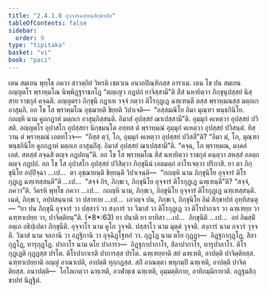 ```yaml
---
title: "2.4.1.8 อุจฺจารฉฑฺฑนสิกฺขาปท"
tableOfContents: false
sidebar:
  order: 9
type: "tipitaka"
basket: "vi"
book: "paci"
---
```



<DynamicBreadcrumb />

<Division number="824" book="paci">

<Paragraph number="2635" book="paci">
เตน สมเยน พุทฺโธ ภควา สาวตฺถิยํ วิหรติ เชตวเน อนาถปิณฺฑิกสฺส อาราเม. เตน โข ปน สมเยน อญฺญตโร พฺราหฺมโณ นิพฺพิฏฺฐราชภโฏ “ตญฺเญว ภฏปถํ ยาจิสฺสามี”ติ สีสํ นหายิตฺวา ภิกฺขุนุปสฺสยํ นิสฺสาย ราชกุลํ คจฺฉติ. อญฺญตรา ภิกฺขุนี กฏาเห วจฺจํ กตฺวา ติโรกุฏฺเฏ ฉฑฺเฑนฺตี ตสฺส พฺราหฺมณสฺส มตฺถเก อาสุมฺภิ. อถ โข โส พฺราหฺมโณ อุชฺฌายติ ขิยฺยติ วิปาเจติ—  “อสฺสมณิโย อิมา มุณฺฑา พนฺธกินิโย. กถญฺหิ นาม คูถกฏาหํ มตฺถเก อาสุมฺภิสฺสนฺติ. อิมาสํ อุปสฺสยํ ฌาเปสฺสามี”ติ. อุมฺมุกํ คเหตฺวา อุปสฺสยํ ปวิสติ. อญฺญตโร อุปาสโก อุปสฺสยา นิกฺขมนฺโต อทฺทส ตํ พฺราหฺมณํ อุมฺมุกํ คเหตฺวา อุปสฺสยํ ปวิสนฺตํ. ทิสฺวาน ตํ พฺราหฺมณํ เอตทโวจ—  “กิสฺส ตฺวํ, โภ, อุมฺมุกํ คเหตฺวา อุปสฺสยํ ปวิสสี”ติ? “อิมา มํ, โภ, มุณฺฑา พนฺธกินิโย คูถกฏาหํ มตฺถเก อาสุมฺภิํสุ. อิมาสํ อุปสฺสยํ ฌาเปสฺสามี”ติ. “คจฺฉ, โภ พฺราหฺมณ, มงฺคลํ เอตํ. สหสฺสํ ลจฺฉสิ ตญฺจ ภฏปถนฺ”ติ. อถ โข โส พฺราหฺมโณ สีสํ นหายิตฺวา ราชกุลํ คนฺตฺวา สหสฺสํ อลตฺถ ตญฺจ ภฏปถํ.
</Paragraph>

<Paragraph number="2636" book="paci">
อถ โข โส อุปาสโก อุปสฺสยํ ปวิสิตฺวา ภิกฺขุนีนํ เอตมตฺถํ อาโรเจตฺวา ปริภาสิ. ยา ตา ภิกฺขุนิโย อปฺปิจฺฉา …เป…  ตา อุชฺฌายนฺติ ขิยฺยนฺติ วิปาเจนฺติ—  “กถญฺหิ นาม ภิกฺขุนิโย อุจฺจารํ ติโรกุฏฺเฏ ฉฑฺเฑสฺสนฺตี”ติ …เป…  “สจฺจํ กิร, ภิกฺขเว, ภิกฺขุนิโย อุจฺจารํ ติโรกุฏฺเฏ ฉฑฺเฑนฺตี”ติ? “สจฺจํ, ภควา”ติ. วิครหิ พุทฺโธ ภควา …เป…  กถญฺหิ นาม, ภิกฺขเว, ภิกฺขุนิโย อุจฺจารํ ติโรกุฏฺเฏ ฉฑฺเฑสฺสนฺติ. เนตํ, ภิกฺขเว, อปฺปสนฺนานํ วา ปสาทาย …เป…  เอวญฺจ ปน, ภิกฺขเว, ภิกฺขุนิโย อิมํ สิกฺขาปทํ อุทฺทิสนฺตุ—
</Paragraph>

</Division>
<Division number="825" book="paci">

<Paragraph number="2637" book="paci">
<Emphasis>“ยา ปน ภิกฺขุนี อุจฺจารํ วา ปสฺสาวํ วา สงฺการํ วา วิฆาสํ วา ติโรกุฏฺเฏ วา ติโรปากาเร วา ฉฑฺเฑยฺย วา ฉฑฺฑาเปยฺย วา, ปาจิตฺติยนฺ”</Emphasis>ติ. (*8*:<Emphasis>63</Emphasis>)
</Paragraph>

</Division>
<Division number="826" book="paci">

<Paragraph number="2638" book="paci">
<Emphasis>ยา ปนา</Emphasis>ติ ยา ยาทิสา …เป…  <Emphasis>ภิกฺขุนี</Emphasis>ติ …เป…  อยํ อิมสฺมิํ อตฺเถ อธิปฺเปตา ภิกฺขุนีติ.
</Paragraph>

<Paragraph number="2639" book="paci">
<Emphasis>อุจฺจาโร</Emphasis> นาม คูโถ วุจฺจติ. <Emphasis>ปสฺสาโว</Emphasis> นาม มุตฺตํ วุจฺจติ.
</Paragraph>

<Paragraph number="2640" book="paci">
<Emphasis>สงฺการํ</Emphasis> นาม กจวรํ วุจฺจติ.
</Paragraph>

<Paragraph number="2641" book="paci">
<Emphasis>วิฆาสํ</Emphasis> นาม จลกานิ วา อฏฺฐิกานิ วา อุจฺฉิฏฺโฐทกํ วา.
</Paragraph>

<Paragraph number="2642" book="paci">
<Emphasis>กุฏฺโฏ</Emphasis> นาม ตโย กุฏฺฏา—  อิฏฺฐกากุฏฺโฏ, สิลากุฏฺโฏ, ทารุกุฏฺโฏ.
</Paragraph>

<Paragraph number="2643" book="paci">
<Emphasis>ปากาโร</Emphasis> นาม ตโย ปาการา—  อิฏฺฐกาปากาโร, สิลาปากาโร, ทารุปากาโร.
</Paragraph>

<Paragraph number="2644" book="paci">
<Emphasis>ติโรกุฏฺเฏ</Emphasis>ติ กุฏฺฏสฺส ปรโต. <Emphasis>ติโรปากาเร</Emphasis>ติ ปาการสฺส ปรโต.
</Paragraph>

<Paragraph number="2645" book="paci">
<Emphasis>ฉฑฺเฑยฺยา</Emphasis>ติ สยํ ฉฑฺเฑติ, อาปตฺติ ปาจิตฺติยสฺส.
</Paragraph>

<Paragraph number="2646" book="paci">
<Emphasis>ฉฑฺฑาเปยฺยา</Emphasis>ติ อญฺญํ อาณาเปติ, อาปตฺติ ทุกฺกฏสฺส. สกิํ อาณตฺตา พหุกมฺปิ ฉฑฺเฑติ, อาปตฺติ ปาจิตฺติยสฺส.
</Paragraph>

</Division>
<Division number="827" book="paci">

<Paragraph number="2647" book="paci">
อนาปตฺติ—  โอโลเกตฺวา ฉฑฺเฑติ, อวฬญฺเช ฉฑฺเฑติ, อุมฺมตฺติกาย, อาทิกมฺมิกายาติ.

</Paragraph>
</Division>

<Paragraph number="2648" type="center" book="paci">
อฏฺฐมสิกฺขาปทํ นิฏฺฐิตํ.
</Paragraph>